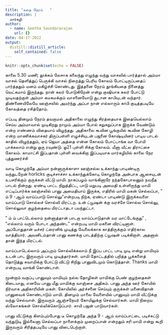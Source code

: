 ```yaml
---
title: "கதை நேரம்   "
description: |
  மார்கழி
author:
  - name: Geetha Soundararajan
    url: {}
date: 04-17-2022
output:
  distill::distill_article:
    self_contained: false
---
```



```r
knitr::opts_chunk$set(echo = FALSE)
```

காலை  5.30 மணி; தூக்கம் லேசாக கலைந்து எழுந்து வந்து வாசலில் பார்த்தால் அம்மா வாசல் தெளித்துப் பெருக்கி வாசல் நிறைத்து பெரிய கோலம் போட்டிருப்பதைப் பார்த்ததும் மனம் மகிழ்ச்சி கொண்டது. இத்தனை நேரம் தூங்கியதை நினைத்து வெட்கமாய் இருந்தது. நான் கலர் போடுகிறேன் என்று குஷியாக கலர் போட்டு முடிவதற்குள் அம்மா கமகமக்கும் வாசனையோடு சூடான காபியுடன் வந்தார். திண்ணையிலேயே ஊஞ்சலில் அமர்ந்து அப்பா நான் எல்லாரும் காபி குடித்தபடியே கோலத்தை ரசித்தோம்.  


எப்படி தினமும் நேரம் தவறாமல் அதிகாலை எழுந்து சிரத்தையாக இதையெல்லாம் செய்ய அம்மாவால் முடிகிறது நாமும் அம்மா போல் சுறுசுறுப்பாக இருக்க வேண்டும் என்ற எண்ணம் விதையாய் விழுந்தது.   அதிகாலை கூவின பூங்குயில் கூவின கோழி என்ற மாணிக்கவாசகர் திருப்பள்ளி எழுச்சியுடன் பஜனை கோஷ்டியினர் பாடிய பாடல் காதில் விழுந்ததும், 
ஏய் ஜெயா அத்தை என்ன கோலம் போட்டாங்க வா போயி பாக்கலாம் என்று ஒரு ரவுண்டு. ஓ21   புள்ளி  சிக்கு கோலம். மீனா வீட்ல திராட்சை கோலம். காமாட்சி இப்பதான் புள்ளி வைக்கிறா இப்படியாக மார்கழியில் காலை நேர புத்துணர்ச்சி   


வாடி கொழந்தே அம்மா நன்னாருக்காளா ஊஞ்சல்ல உக்காந்து பாடிண்டிரு வந்துடறேன் horlicks   குடிச்சாச்சா உக்காந்துக்கோடி கொழந்தே அன்பாக ஆசையுடன் உபசரிக்கும் குருக்கள் வீட்டு மாமி. நாகப்பழம் வாங்கினாரே நந்தகோபாலனும் நவநீத பாடல் நின்றது. ஏண்டி பாட்ட நிறுத்திட்ட, பாடு மறுபடி அமைதி உள்ளிருந்து மாமி எட்டிப்பார்க்க ஊஞ்சலில் பானு அமைதியாய் இருக்க, எதிரில் மாமி மகன் செல்லப்பா, " ம் 9   -ஆம் வாய்ப்பாடு சொல்லு"என்றபடி நிற்க, ஏண்டா பாடிண்டு இருக்கவளை வாய்ப்பாடு சொல்லச் சொல்லி மிரட்டற. உன் ட்யூஷன்   க்கு  வரச்சே சொல்ல சொல்லு, சொல்லுவா குழந்தையை மிரட்டாதடா பயந்துட்டா.       


" ம் ம் பாட்டெல்லாம் நன்னாத்தான் பாடறா வாய்ப்பாடுதான் வர மாட்டேங்குது" ,   "எல்லாம் வரும் போடா அந்தண்ட" என்றபடி மாமி மகனை விரட்டினாள். அப்போதுதான் டீச்சர் ட்ரைனிங் முடித்து வேலைக்காக காத்திருக்கும் எதிர்கால வாத்தியார். அவனிடம்தான் பானு கணக்கு பாடத்திற்கு ட்யூஷன் படிக்கிறாள். அதனால் தான் இந்த மிரட்டல்.    

வாய்ப்பாடெல்லாம் அப்புறம் சொல்லிக்கலாம் நீ இப்ப பாட்ட பாடி முடி என்று மாமியும் உடன் பாட இருவரும் பாடி முடித்தார்கள். மாமி தோட்டத்தில் பறித்த பூக்களைத் தொடுத்து சுவாமிக்கு போட்டு விட்டு சிறிது பானுவிடமும் கொடுத்தாள். Thanks      மாமி என்றபடி வாங்கி கொண்டாள்.      

மூன்றாம் வகுப்பு பானுவும் மாமியும் நல்ல தோழிகள் மாமிக்கு பெண் குழந்தைகள் கிடையாது, எனவே பானு மீது மாமிக்கு வாஞ்சை அதிகம். பானு அந்த ஊர் கோயில் நிர்வாக அதிகாரியின் மகள். கோயிலில் அர்ச்சனை செய்யும் குருக்கள் மனைவிதான் பானுவைக் கொண்டாடும் மாமி. தினமும் மாலை வேளையில் பானுவும் மாமி வீட்டுக்கு வந்து செல்வாள். இருவரும் ஆஞ்சநேயர் கோயிலுக்கு செல்வார்கள். மாமி நிறைய ஸ்லோகங்கள் சொல்லிக்கொடுப்பார். சாயி பஜன் பாடுவார்கள்.   

பானு வீட்டுக்கு கிளம்பும்போது டீ கொழந்தே அந்த 9    -  ஆம் வாய்ப்பாட்டை படிச்சுட்டு வந்துடுடி இல்லைனா செல்லப்பா நாளைக்கும் முறைப்பான் என்றதும் சரி மாமி என்று கூறி இருவரும் சிரித்தபடியே பானு விடைபெற்றாள். 




